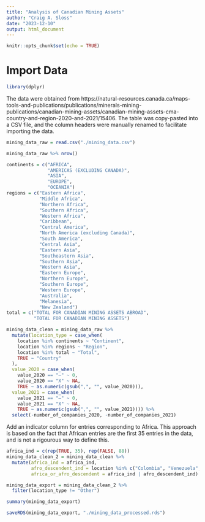 ```yaml
---
title: "Analysis of Canadian Mining Assets"
author: "Craig A. Sloss"
date: "2023-12-10"
output: html_document
---
```


```r
knitr::opts_chunk$set(echo = TRUE)
```

# Import Data


```r
library(dplyr)
```

The data were obtained from https://natural-resources.canada.ca/maps-tools-and-publications/publications/minerals-mining-publications/canadian-mining-assets/canadian-mining-assets-cma-country-and-region-2020-and-2021/15406. The table was copy-pasted into a CSV file, and the column headers were manually renamed to facilitate importing the data.

```r
mining_data_raw = read.csv("./mining_data.csv")
```

```r
mining_data_raw %>% nrow()
```

```r
continents = c("AFRICA",
               "AMERICAS (EXCLUDING CANADA)",
               "ASIA",
               "EUROPE",
               "OCEANIA")
regions = c("Eastern Africa",
            "Middle Africa",
            "Northern Africa",
            "Southern Africa",
            "Western Africa",
            "Caribbean",
            "Central America",
            "North America (excluding Canada)",
            "South America",
            "Central Asia",
            "Eastern Asia",
            "Southeastern Asia",
            "Southern Asia",
            "Western Asia",
            "Eastern Europe",
            "Northern Europe",
            "Southern Europe",
            "Western Europe",
            "Australia",
            "Melanesia",
            "New Zealand")
total = c("TOTAL FOR CANADIAN MINING ASSETS ABROAD",
          "TOTAL FOR CANADIAN MINING ASSETS")
```

```r
mining_data_clean = mining_data_raw %>%
  mutate(location_type = case_when(
    location %in% continents ~ "Continent",
    location %in% regions ~ "Region",
    location %in% total ~ "Total",
    TRUE ~ "Country"
  ),
  value_2020 = case_when(
    value_2020 == "–" ~ 0,
    value_2020 == "X" ~ NA,
    TRUE ~ as.numeric(gsub(",", "", value_2020))),
  value_2021 = case_when(
    value_2021 == "–" ~ 0,
    value_2021 == "X" ~ NA,
    TRUE ~ as.numeric(gsub(",", "", value_2021)))) %>%
  select(-number_of_companies_2020, -number_of_companies_2021)
```

Add an indicator column for entries corresponding to Africa. This approach is based on the fact that African entries are the first 35 entries in the data, and is not a rigourous way to define this.

```r
africa_ind = c(rep(TRUE, 35), rep(FALSE, 88))
mining_data_clean_2 = mining_data_clean %>% 
  mutate(africa_ind = africa_ind,
         afro_descendent_ind = location %in% c("Colombia", "Venezuela", "Brazil", "Caribbean"),
         africa_or_afro_descendent = africa_ind | afro_descendent_ind)
```


```r
mining_data_export = mining_data_clean_2 %>%
  filter(location_type != "Other")
```

```r
summary(mining_data_export)
```

```r
saveRDS(mining_data_export, "./mining_data_processed.rds")
```

